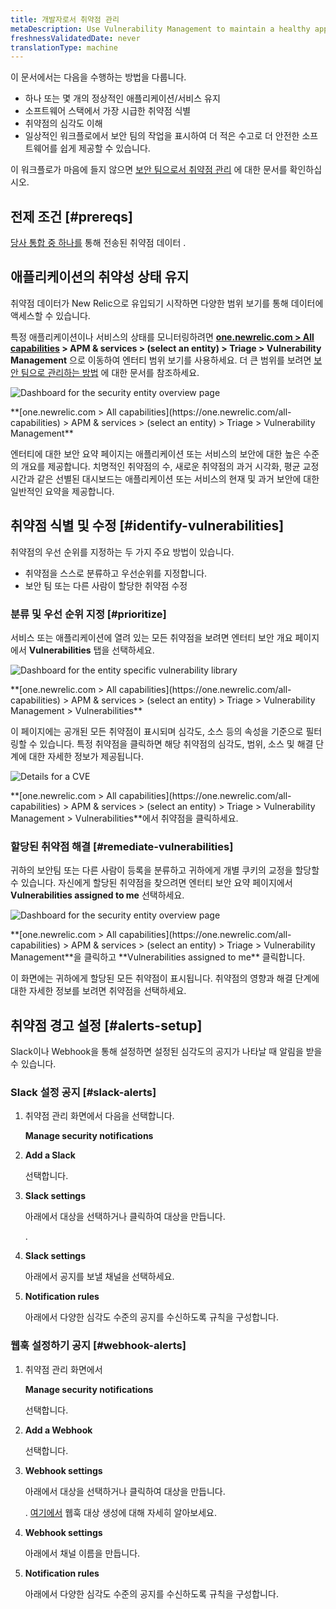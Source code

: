 ```yaml
---
title: 개발자로서 취약점 관리
metaDescription: Use Vulnerability Management to maintain a healthy application and remediate vulnerabilities as a developer.
freshnessValidatedDate: never
translationType: machine
---
```






이 문서에서는 다음을 수행하는 방법을 다룹니다.

* 하나 또는 몇 개의 정상적인 애플리케이션/서비스 유지
* 소프트웨어 스택에서 가장 시급한 취약점 식별
* 취약점의 심각도 이해
* 일상적인 워크플로에서 보안 팀의 작업을 표시하여 더 적은 수고로 더 안전한 소프트웨어를 쉽게 제공할 수 있습니다.

이 워크플로가 마음에 들지 않으면 [보안 팀으로서 취약점 관리](/docs/vulnerability-management/security-workflow) 에 대한 문서를 확인하십시오.

## 전제 조건 [#prereqs]

[당사 통합 중 하나를](/docs/vulnerability-management/integrations/overview) 통해 전송된 취약점 데이터 .

## 애플리케이션의 취약성 상태 유지

취약점 데이터가 New Relic으로 유입되기 시작하면 다양한 범위 보기를 통해 데이터에 액세스할 수 있습니다.

특정 애플리케이션이나 서비스의 상태를 모니터링하려면 <DoNotTranslate>**[one.newrelic.com > All capabilities](https://one.newrelic.com/all-capabilities) > APM & services > (select an entity) > Triage > Vulnerability Management**</DoNotTranslate> 으로 이동하여 엔터티 범위 보기를 사용하세요. 더 큰 범위를 보려면 [보안 팀으로 관리하는 방법](/docs/vulnerability-management/security-workflow) 에 대한 문서를 참조하세요.

<img
  title="Entity overview"
  alt="Dashboard for the security entity overview page"
  src={entityOverview}
/>

<figcaption>
  <DoNotTranslate>
    **[one.newrelic.com > All capabilities](https://one.newrelic.com/all-capabilities) > APM & services > (select an entity) > Triage > Vulnerability Management**
  </DoNotTranslate>
</figcaption>

엔터티에 대한 보안 요약 페이지는 애플리케이션 또는 서비스의 보안에 대한 높은 수준의 개요를 제공합니다. 치명적인 취약점의 수, 새로운 취약점의 과거 시각화, 평균 교정 시간과 같은 선별된 대시보드는 애플리케이션 또는 서비스의 현재 및 과거 보안에 대한 일반적인 요약을 제공합니다.

## 취약점 식별 및 수정 [#identify-vulnerabilities]

취약점의 우선 순위를 지정하는 두 가지 주요 방법이 있습니다.

* 취약점을 스스로 분류하고 우선순위를 지정합니다.
* 보안 팀 또는 다른 사람이 할당한 취약점 수정

### 분류 및 우선 순위 지정 [#prioritize]

서비스 또는 애플리케이션에 열려 있는 모든 취약점을 보려면 엔터티 보안 개요 페이지에서 <DoNotTranslate>**Vulnerabilities**</DoNotTranslate> 탭을 선택하세요.

<img
  title="Vulnerability library"
  alt="Dashboard for the entity specific vulnerability library"
  src={vulnLibrary}
/>

<figcaption>
  <DoNotTranslate>
    **[one.newrelic.com > All capabilities](https://one.newrelic.com/all-capabilities) > APM & services > (select an entity) > Triage > Vulnerability Management > Vulnerabilities**
  </DoNotTranslate>
</figcaption>

이 페이지에는 공개된 모든 취약점이 표시되며 심각도, 소스 등의 속성을 기준으로 필터링할 수 있습니다. 특정 취약점을 클릭하면 해당 취약점의 심각도, 범위, 소스 및 해결 단계에 대한 자세한 정보가 제공됩니다.

<img
  title="CVE Detail"
  alt="Details for a CVE"
  src={cveDetail}
/>

<figcaption>
  <DoNotTranslate>**[one.newrelic.com > All capabilities](https://one.newrelic.com/all-capabilities) > APM & services > (select an entity) > Triage > Vulnerability Management > Vulnerabilities**</DoNotTranslate>에서 취약점을 클릭하세요.
</figcaption>

### 할당된 취약점 해결 [#remediate-vulnerabilities]

귀하의 보안팀 또는 다른 사람이 등록을 분류하고 귀하에게 개별 쿠키의 교정을 할당할 수 있습니다. 자신에게 할당된 취약점을 찾으려면 엔터티 보안 요약 페이지에서 <DoNotTranslate>**Vulnerabilities assigned to me**</DoNotTranslate> 선택하세요.

<img
  title="Assigned vulnerabilities"
  alt="Dashboard for the security entity overview page"
  src={assignedVuln}
/>

<figcaption>
  <DoNotTranslate>**[one.newrelic.com > All capabilities](https://one.newrelic.com/all-capabilities) > APM & services > (select an entity) > Triage > Vulnerability Management**</DoNotTranslate>을 클릭하고 <DoNotTranslate>**Vulnerabilities assigned to me**</DoNotTranslate> 클릭합니다.
</figcaption>

이 화면에는 귀하에게 할당된 모든 취약점이 표시됩니다. 취약점의 영향과 해결 단계에 대한 자세한 정보를 보려면 취약점을 선택하세요.

## 취약점 경고 설정 [#alerts-setup]

Slack이나 Webhook을 통해 <InlinePopover type="alerts"/>설정하면 설정된 심각도의 공지가 나타날 때 알림을 받을 수 있습니다.

### Slack 설정 공지 [#slack-alerts]

1. 취약점 관리 화면에서 다음을 선택합니다.

   <DoNotTranslate>**Manage security notifications**</DoNotTranslate>

2. <DoNotTranslate>**Add a Slack**</DoNotTranslate>

   선택합니다.

3. <DoNotTranslate>**Slack settings**</DoNotTranslate>

   아래에서 대상을 선택하거나 클릭하여 대상을 만듭니다.

   <Icon name="fe-plus-circle"/>

   .

4. <DoNotTranslate>**Slack settings**</DoNotTranslate>

   아래에서 공지를 보낼 채널을 선택하세요.

5. <DoNotTranslate>**Notification rules**</DoNotTranslate>

   아래에서 다양한 심각도 수준의 공지를 수신하도록 규칙을 구성합니다.

### 웹훅 설정하기 공지 [#webhook-alerts]

1. 취약점 관리 화면에서

   <DoNotTranslate>**Manage security notifications**</DoNotTranslate>

   선택합니다.

2. <DoNotTranslate>**Add a Webhook**</DoNotTranslate>

   선택합니다.

3. <DoNotTranslate>**Webhook settings**</DoNotTranslate>

   아래에서 대상을 선택하거나 클릭하여 대상을 만듭니다.

   <Icon name="fe-plus-circle"/>

   . [여기에서](/docs/alerts-applied-intelligence/notifications/notification-integrations/#webhook) 웹훅 대상 생성에 대해 자세히 알아보세요.

4. <DoNotTranslate>**Webhook settings**</DoNotTranslate>

   아래에서 채널 이름을 만듭니다.

5. <DoNotTranslate>**Notification rules**</DoNotTranslate>

   아래에서 다양한 심각도 수준의 공지를 수신하도록 규칙을 구성합니다.